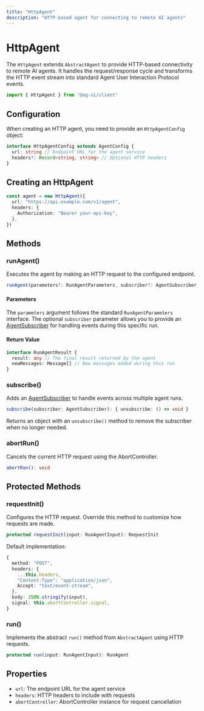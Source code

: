 ---
title: "HttpAgent"
description: "HTTP-based agent for connecting to remote AI agents"
---

# HttpAgent

The `HttpAgent` extends `AbstractAgent` to provide HTTP-based connectivity to
remote AI agents. It handles the request/response cycle and transforms the HTTP
event stream into standard Agent User Interaction Protocol events.

```typescript
import { HttpAgent } from "@ag-ui/client"
```

## Configuration

When creating an HTTP agent, you need to provide an `HttpAgentConfig` object:

```typescript
interface HttpAgentConfig extends AgentConfig {
  url: string // Endpoint URL for the agent service
  headers?: Record<string, string> // Optional HTTP headers
}
```

## Creating an HttpAgent

```typescript
const agent = new HttpAgent({
  url: "https://api.example.com/v1/agent",
  headers: {
    Authorization: "Bearer your-api-key",
  },
})
```

## Methods

### runAgent()

Executes the agent by making an HTTP request to the configured endpoint.

```typescript
runAgent(parameters?: RunAgentParameters, subscriber?: AgentSubscriber): Promise<RunAgentResult>
```

#### Parameters

The `parameters` argument follows the standard `RunAgentParameters` interface.
The optional `subscriber` parameter allows you to provide an
[AgentSubscriber](/sdk/js/client/subscriber) for handling events during this
specific run.

#### Return Value

```typescript
interface RunAgentResult {
  result: any // The final result returned by the agent
  newMessages: Message[] // New messages added during this run
}
```

### subscribe()

Adds an [AgentSubscriber](/sdk/js/client/subscriber) to handle events across
multiple agent runs.

```typescript
subscribe(subscriber: AgentSubscriber): { unsubscribe: () => void }
```

Returns an object with an `unsubscribe()` method to remove the subscriber when
no longer needed.

### abortRun()

Cancels the current HTTP request using the AbortController.

```typescript
abortRun(): void
```

## Protected Methods

### requestInit()

Configures the HTTP request. Override this method to customize how requests are
made.

```typescript
protected requestInit(input: RunAgentInput): RequestInit
```

Default implementation:

```typescript
{
  method: "POST",
  headers: {
    ...this.headers,
    "Content-Type": "application/json",
    Accept: "text/event-stream",
  },
  body: JSON.stringify(input),
  signal: this.abortController.signal,
}
```

### run()

Implements the abstract `run()` method from `AbstractAgent` using HTTP requests.

```typescript
protected run(input: RunAgentInput): RunAgent
```

## Properties

- `url`: The endpoint URL for the agent service
- `headers`: HTTP headers to include with requests
- `abortController`: AbortController instance for request cancellation
